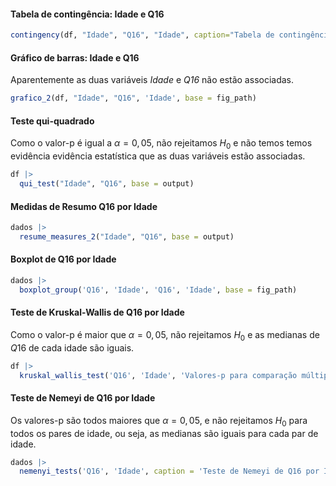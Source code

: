 #### Tabela de contingência: Idade e Q16

```r
contingency(df, "Idade", "Q16", "Idade", caption="Tabela de contingência: Idade e Q16.", base = output)
```

#### Gráfico de barras: Idade e Q16

Aparentemente as duas variáveis _Idade_ e _Q16_ não estão associadas.

```r
grafico_2(df, "Idade", "Q16", 'Idade', base = fig_path)
```

#### Teste qui-quadrado

Como o valor-p é igual a $\alpha=0,05$, não rejeitamos $H_0$ e não temos temos evidência evidência estatística que as duas variáveis estão associadas. 

```r
df |> 
  qui_test("Idade", "Q16", base = output)
```

\cleardoublepage

#### Medidas de Resumo Q16 por Idade

```r
dados |> 
  resume_measures_2("Idade", "Q16", base = output)
```

#### Boxplot de Q16 por Idade 


```r
dados |>
  boxplot_group('Q16', 'Idade', 'Q16', 'Idade', base = fig_path)
```

#### Teste de Kruskal-Wallis de Q16 por Idade

Como o valor-p é maior que $\alpha=0,05$, não rejeitamos $H_0$ e as medianas de $Q16$ de cada idade são iguais.

```r
df |> 
  kruskal_wallis_test('Q16', 'Idade', 'Valores-p para comparação múltipla de medianas: Q16 e Idade.', base = output)
```

#### Teste de Nemeyi de Q16 por Idade

Os valores-p são todos maiores que $\alpha=0,05$, e não rejeitamos $H_0$ para todos os pares de idade, ou seja, as medianas são iguais para cada par de idade.

```r
dados |> 
  nemenyi_tests('Q16', 'Idade', caption = 'Teste de Nemeyi de Q16 por Idade.', base = output)
```
